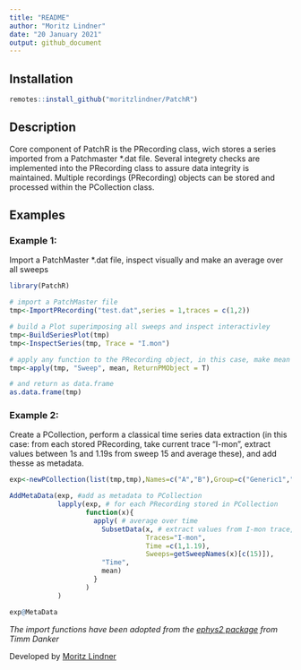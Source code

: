```yaml
---
title: "README"
author: "Moritz Lindner"
date: "20 January 2021"
output: github_document
---
```


## Installation
```r
remotes::install_github("moritzlindner/PatchR")
```

## Description

Core component of PatchR is the PRecording class, wich stores a series imported from a Patchmaster *.dat file. Several integrety checks are implemented into the PRecording class to assure data integrity is maintained.
Multiple recordings (PRecording) objects can be stored and processed within the PCollection class.

## Examples

### Example 1:
Import a PatchMaster *.dat file, inspect visually and make an average over all sweeps 


```r
library(PatchR)

# import a PatchMaster file
tmp<-ImportPRecording("test.dat",series = 1,traces = c(1,2))

# build a Plot superimposing all sweeps and inspect interactivley
tmp<-BuildSeriesPlot(tmp)
tmp<-InspectSeries(tmp, Trace = "I.mon")

# apply any function to the PRecording object, in this case, make mean over all sweeps
tmp<-apply(tmp, "Sweep", mean, ReturnPMObject = T)

# and return as data.frame
as.data.frame(tmp)
```

### Example 2:
Create a PCollection, perform a classical time series data extraction (in this case: from each stored PRecording, take current trace "I-mon", extract values between 1s and 1.19s from sweep 15 and average these), and add thesse as metadata.
```r

exp<-newPCollection(list(tmp,tmp),Names=c("A","B"),Group=c("Generic1","Generic2"))

AddMetaData(exp, #add as metadata to PCollection
            lapply(exp, # for each PRecording stored in PCollection
                   function(x){
                     apply( # average over time
                       SubsetData(x, # extract values from I-mon trace, Sweep 15, between 1 and 1.19 s only 
                                  Traces="I-mon",
                                  Time =c(1,1.19),
                                  Sweeps=getSweepNames(x)[c(15)]),
                       "Time",
                       mean)
                     }
                   )
            )

exp@MetaData

```

*The import functions have been adopted from the [ephys2 package](https://github.com/tdanker/ephys2) from Timm Danker*

Developed by [Moritz Lindner](https://www.uni-marburg.de/en/fb20/departments/physiology/research/dominik-oliver-lab/research2/retinal-physiology-and-gene-therapy)

